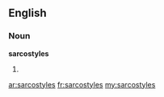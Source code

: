 ==English==

===Noun===
'''sarcostyles'''

# {{plural of|[[sarcostyle]]}}

[[ar:sarcostyles]]
[[fr:sarcostyles]]
[[my:sarcostyles]]